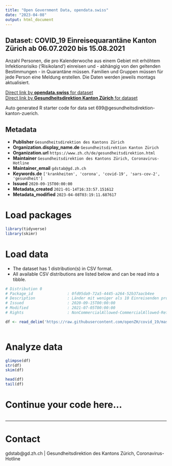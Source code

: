 ```yaml
---
title: "Open Government Data, opendata.swiss"
date: "2023-04-08"
output: html_document
---
```


## Dataset: COVID_19 Einreisequarantäne Kanton Zürich ab 06.07.2020 bis 15.08.2021

Anzahl Personen, die pro Kalenderwoche aus einem Gebiet mit erhöhtem Infektionsrisiko ('Risikoland') einreisen und - abhängig von den geltenden Bestimmungen - in Quarantäne müssen. Familien und Gruppen müssen für jede Person eine Meldung erstellen. Die Daten werden jeweils montags aktualisiert.

[Direct link by **opendata.swiss** for dataset](https://opendata.swiss/de/dataset/covid_19-einreisequarantane-kanton-zurich)<br>
[Direct link by **Gesundheitsdirektion Kanton Zürich** for dataset](https://github.com/openZH/covid_19/tree/master/fallzahlen_kanton_zh)

Auto generated R starter code for data set 699@gesundheitsdirektion-kanton-zuerich.

## Metadata

- **Publisher** `Gesundheitsdirektion des Kantons Zürich`
- **Organization.display_name.de** `Gesundheitsdirektion Kanton Zürich`
- **Organization.url** `https://www.zh.ch/de/gesundheitsdirektion.html`
- **Maintainer** `Gesundheitsdirektion des Kantons Zürich, Coronavirus-Hotline`
- **Maintainer_email** `gdstab@gd.zh.ch`
- **Keywords.de** `['krankheiten', 'corona', 'covid-19', 'sars-cov-2', 'gesundheit']`
- **Issued** `2020-09-15T00:00:00`
- **Metadata_created** `2021-01-14T16:33:57.151612`
- **Metadata_modified** `2023-04-08T03:19:11.687617`


# Load packages

```r

library(tidyverse)
library(skimr)

```

# Load data

-   The dataset has 1 distribution(s) in CSV format.
-   All available CSV distributions are listed below and can be read into a tibble.

```r

# Distribution 0
# Package_id               : 0fd95da9-72a5-4445-a264-52b37aacb4ee
# Description              : Länder mit weniger als 10 Einreisenden pro Kalenderwoche (KW) werden in der Kategorie 'andere' zusammengefasst. In den KW 52, 53 und 1/2021 ist teils alleine die Kategorie 'andere' vorhanden, in der die Einreisenden aus *allen* Ländern insgesamt zusammengefasst sind. Grund: Vom 22.12.2020 bis zum 05.01.2021 konnten die Einreisenden das Land nicht eingeben, aus dem sie einreisten.
# Issued                   : 2020-09-15T00:00:00
# Modified                 : 2021-07-05T00:00:00
# Rights                   : NonCommercialAllowed-CommercialAllowed-ReferenceRequired

df <- read_delim('https://raw.githubusercontent.com/openZH/covid_19/master/fallzahlen_kanton_zh/COVID19_Einreisequarantaene_pro_KW.csv')



```

# Analyze data

```r

glimpse(df)
str(df)
skim(df)

head(df)
tail(df)

```

# Continue your code here...

```r

```

------------------------------------------------------------------------

# Contact

gdstab@gd.zh.ch | Gesundheitsdirektion des Kantons Zürich, Coronavirus-Hotline
